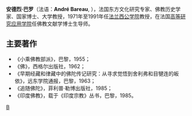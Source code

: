 {{Unreferenced |time=2011-03-15T11:35:48+00:00 }}
'''安德烈·巴罗'''（法语：'''André Bareau''', {{bd|1921年|12月31日|1993年|3月2日|}}），法国东方文化研究专家、佛教历史学家、国家博士、大学教授，1971年至1991年任[[法兰西公学院|法兰西公学院]]教授，在法国[[高等研究应用学院|高等研究应用学院]]任佛教文献学博士生导师。

==主要著作==
*《小乘佛教部派》，巴黎，1955；
*《佛》，西格尔出版社，1962；
*《早期经藏和律藏中的佛陀传记研究：从寻求觉悟到舍利弗和目犍连的皈依》，远东学院通报，巴黎，1963；
*《追随佛陀》，菲利普·勒博出版社，1985；
*《印度佛教》，载于《印度宗教》丛书，巴黎，1985。
{{法国学者小作品}}
[[Category:佛教學者|B]]